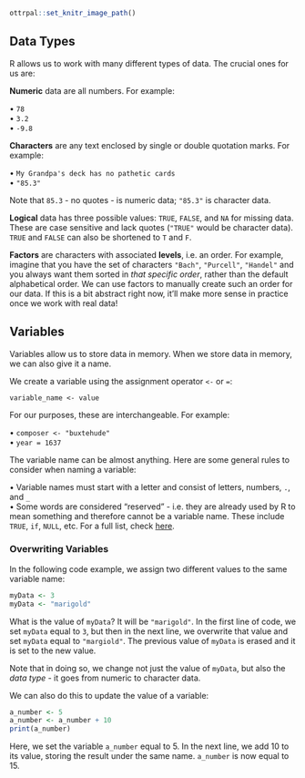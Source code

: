 ```r
ottrpal::set_knitr_image_path()
```

## Data Types

R allows us to work with many different types of data. The crucial ones for us are: 

**Numeric** data are all numbers. For example:

 • `78`\
 •  `3.2`\
 • `-9.8`
 
**Characters** are any text enclosed by single or double quotation marks. For example:

• `My Grandpa's deck has no pathetic cards`\
• `"85.3"`

Note that `85.3` - no quotes - is numeric data; `"85.3"` is character data.

**Logical** data has three possible values: `TRUE`, `FALSE`, and `NA` for missing data. These are case sensitive and lack quotes (`"TRUE"` would be character data). `TRUE` and `FALSE` can also be shortened to `T` and `F`. 

**Factors** are characters with associated **levels**, i.e. an order. For example, imagine that you have the set of characters `"Bach"`, `"Purcell"`, `"Handel"` and you always want them sorted in *that specific order*, rather than the default alphabetical order. We can use factors to manually create such an order for our data. If this is a bit abstract right now, it'll make more sense in practice once we work with real data!

## Variables

Variables allow us to store data in memory. When we store data in memory, we can also give it a name.

We create a variable using the assignment operator `<-` or `=`:

```
variable_name <- value
```

For our purposes, these are interchangeable. For example: 

• `composer <- "buxtehude"`\
• `year = 1637`

The variable name can be almost anything. Here are some general rules to consider when naming a variable:

• Variable names must start with a letter and consist of letters, numbers, `.`, and `_`\
• Some words are considered "reserved" - i.e. they are already used by R to mean something and therefore cannot be a variable name. These include `TRUE`, `if`, `NULL`, etc. For a full list, check [here](https://www.datamentor.io/r-programming/reserved-words). \

### Overwriting Variables

In the following code example, we assign two different values to the same variable name:

```r
myData <- 3
myData <- "marigold"
```

What is the value of `myData`? It will be `"marigold"`. In the first line of code, we set `myData` equal to `3`, but then in the next line, we overwrite that value and set `myData` equal to `"margiold"`. The previous value of `myData` is erased and it is set to the new value. 

Note that in doing so, we change not just the value of `myData`, but also the *data type* - it goes from numeric to character data.

We can also do this to update the value of a variable:

```r
a_number <- 5 
a_number <- a_number + 10
print(a_number)
```

Here, we set the variable `a_number` equal to 5. In the next line, we add 10 to its value, storing the result under the same name. `a_number` is now equal to 15. 

